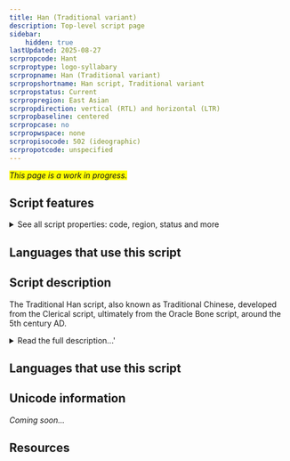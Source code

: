 ```yaml
---
title: Han (Traditional variant)
description: Top-level script page
sidebar:
    hidden: true
lastUpdated: 2025-08-27
scrpropcode: Hant
scrproptype: logo-syllabary
scrpropname: Han (Traditional variant)
scrpropshortname: Han script, Traditional variant
scrpropstatus: Current
scrpropregion: East Asian
scrpropdirection: vertical (RTL) and horizontal (LTR)
scrpropbaseline: centered
scrpropcase: no
scrpropwspace: none
scrpropisocode: 502 (ideographic)
scrpropotcode: unspecified
---
```


<span style='background-color:yellow'>_This page is a work in progress._</span>


## Script features

<details>
<summary> See all script properties: code, region, status and more</summary>
<ScriptInfo />
</details>

## Languages that use this script

<WsList script='Hant' wsMax='5' />

## Script description

The Traditional Han script, also known as Traditional Chinese, developed from the Clerical script, ultimately from the Oracle Bone script, around the 5th century AD.

<details>
<summary>Read the full description...'</summary>It was used since that time throughout the Chinese-speaking world until the Communist government of China replaced it with the Simplified Han script in 1949. The simplified script is now the official script of the People's Republic of China (PRC) and of Singapore, but the traditional characters are still used in Taiwan, Hong Kong and Macau, as well as for aesthetic purposes in the PRC and Singapore.

There are five principles of character formation which have been used in developing the script. The _pictographic principle_ refers to signs which visually resemble the thing they represent, for example a dot within a circle for representing the concept 'sun'. The _simple indicative principle_ is related to this, but applies to more abstract concepts, such as 'above' which is represented by a particular mark above a horizontal line, or 'below' which is represented by a related mark below a horizontal line. The _compound indicative principle_ is used for compound signs, for example the combination of the 'sun' and 'moon' signs for representing the concept 'bright'. The _phonetic loan principle_ has been used in developing the signs for homphonous words. For example, the sound _ləg_ archaically meant both 'wheat' and 'to come', so a character visually resembling a sheaf of wheat is still used for representing the word 'come', although the two words are no longer pronounced alike. The last principle is the _semantic-phonetic principle_, whereby homophonous words represented by the same character are distinguished by adding a semantic element, sometimes called a determinative, classifier, signific or radical.

The script is neither purely phonetic nor purely logographic; rather, it can be seen as a very large and phonetically imprecise syllabary having a strong semantic element. Neither the phonetic nor the semantic component alone gives an exact indication of sound or meaning, but the combined phonetic and semantic associations provided by the character enables the reader to deduce the pronunciation and the meaning represented. For example, the character representing the concept 'sprain (ankle)', pronounced _bié_ is a combination of the phonetic element representing the sound _bì_, which means - among other things - 'shabby', and the semantic radical meaning 'foot'.

Both traditional and simplified Han characters have been designed to fit within the same sized square; there are no ascenders or descenders. Traditional Han characters are much more complex than their simplified equivalents, as would be expected. Characters are written with 12 basic strokes, but a given character can contain between 1 and 64 of these strokes. Each stroke is always written in the same direction, and there is a particular order in which strokes must be written when composing a character.

Traditional Han is written both vertically (more common in Taiwan) and horizontally (more common in Hong Kong and Macau). The alignment of the text is also influenced by the shape of the surface being written on, for example, text a signpost which is longer than it is wide will be written vertically even in an area which tends to write horizontally. Vertical columns are read from right to left, but horizontal lines are read from left to right.
</details>

## Languages that use this script

<WsList script='Hant' wsMax='5' />

## Unicode information

_Coming soon..._

## Resources

<ScriptResources detailSummary='seemore' />

